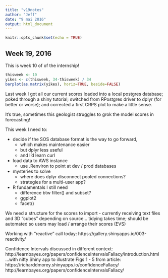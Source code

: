 ```yaml
---
title: "v19notes"
author: "Jeff"
date: "9 mai 2016"
output: html_document
---
```


```r
knitr::opts_chunk$set(echo = TRUE)
```


## Week 19, 2016
This is week 10 of   of the internship!

```r
thisweek <- 10
yikes <- c(thisweek, 34-thisweek) / 34
barplot(as.matrix(yikes), horiz=TRUE, beside=FALSE)

```

Last week I got all our current scores loaded into a local postgres database; poked through a shiny tutorial; switched from RPostgres driver to dplyr (for better or worse); and corrected a first CRPS plot to make a little sense.

It's true, sometimes this geologist struggles to grok the model scores in forecasting!

This week I need to:

* decide if the SOS database format is the way to go forward,
    + which makes maintenance easier
    + but dplyr less useful
    + and I'd learn curl
* load data to AWS instance
    + use .Renviron to point at dev / prod databases
* mysteries to solve
    + where does dplyr disconnect pooled connections?
    + strategies for a multi-user app?
* R fundamentals I still need
    + difference btw filter() and subset?
    + ggplot2
    + facet()
    
    
    

We need a structure for the scores to import - currently receiving text files and 3D "cubes" depending on source... tidying takes time; should be automated so users may load / arrange their scores (EVS)

Working with "reactive" call today:
https://gallery.shinyapps.io/003-reactivity/

Confidence Intervals discussed in different context:
http://learnbayes.org/papers/confidenceIntervalsFallacy/introduction.html
...with nifty Shiny app to illustrate Figs 1 - 5 from article:
https://richarddmorey.shinyapps.io/confidenceFallacy/
http://learnbayes.org/papers/confidenceIntervalsFallacy/

